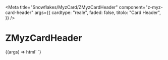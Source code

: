 
<Meta
  title="Snowflakes/MyzCard/ZMyzCardHeader"
  component="z-myz-card-header"
  args={{
    cardtype: "reale",
    faded: false,
    titolo: "Card Header",
  }}
/>

# ZMyzCardHeader

<Canvas>
  <Story name="ZMyzCardHeader">
    {(args) => html` <z-myz-card-header
      cardtype="${args.cardtype}"
      faded="${args.faded}"
      titolo="${args.titolo}"
    />`}
  </Story>
</Canvas>

<ArgsTable of="z-myz-card-header" />
